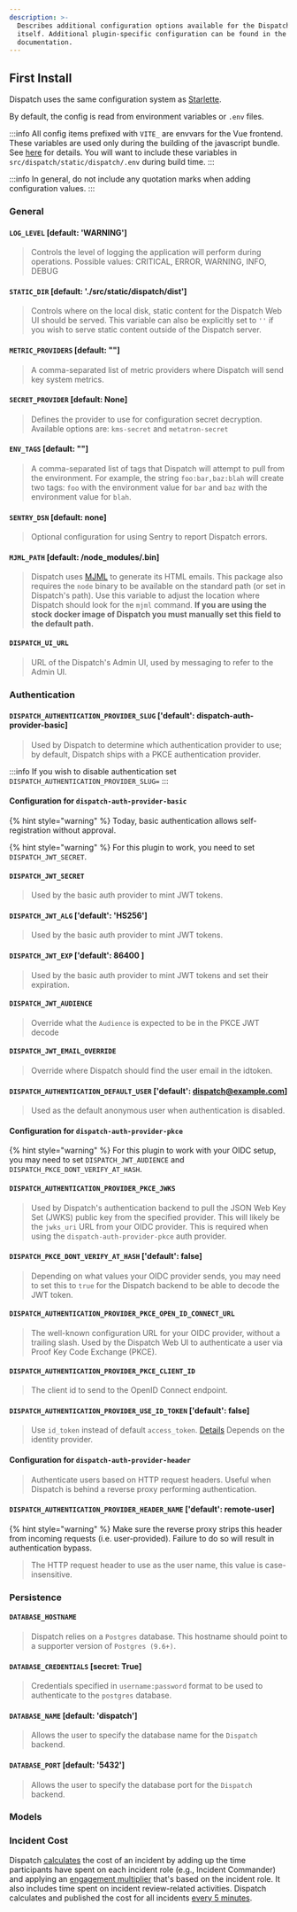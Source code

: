 ```yaml
---
description: >-
  Describes additional configuration options available for the Dispatch server
  itself. Additional plugin-specific configuration can be found in the plugin's
  documentation.
---
```


## First Install

Dispatch uses the same configuration system as [Starlette](https://www.starlette.io/config/).

By default, the config is read from environment variables or `.env` files.

:::info
All config items prefixed with `VITE_` are envvars for the Vue frontend. These variables are used only during the building of the javascript bundle. See [here](https://vitejs.dev/guide/env-and-mode.html) for details. You will want to include these variables in `src/dispatch/static/dispatch/.env` during build time.
:::

:::info
In general, do not include any quotation marks when adding configuration values.
:::

### General

#### `LOG_LEVEL` \[default: 'WARNING'\]

> Controls the level of logging the application will perform during operations. Possible values: CRITICAL, ERROR, WARNING, INFO, DEBUG

#### `STATIC_DIR` \[default: './src/static/dispatch/dist'\]

> Controls where on the local disk, static content for the Dispatch Web UI should be served. This variable can also be explicitly set to `''` if you wish to serve static content outside of the Dispatch server.

#### `METRIC_PROVIDERS` \[default: ""\]

> A comma-separated list of metric providers where Dispatch will send key system metrics.

#### `SECRET_PROVIDER` \[default: None\]

> Defines the provider to use for configuration secret decryption. Available options are: `kms-secret` and `metatron-secret`

#### `ENV_TAGS` \[default: ""\]

> A comma-separated list of tags that Dispatch will attempt to pull from the environment. For example, the string `foo:bar,baz:blah` will create two tags: `foo` with the environment value for `bar` and `baz` with the environment value for `blah`.

#### `SENTRY_DSN` \[default: none\]

> Optional configuration for using Sentry to report Dispatch errors.

#### `MJML_PATH` \[default: /node_modules/.bin]

> Dispatch uses [MJML](https://mjml.io/documentation/) to generate its HTML emails. This package also requires the `node` binary to be available on the standard path (or set in Dispatch's path). Use this variable to adjust the location where Dispatch should look for the `mjml` command. **If you are using the stock docker image of Dispatch you must manually set this field to the default path.**

#### `DISPATCH_UI_URL`

> URL of the Dispatch's Admin UI, used by messaging to refer to the Admin UI.

### Authentication

#### `DISPATCH_AUTHENTICATION_PROVIDER_SLUG` \['default': dispatch-auth-provider-basic\]

> Used by Dispatch to determine which authentication provider to use; by default, Dispatch ships with a PKCE authentication provider.

:::info
If you wish to disable authentication set `DISPATCH_AUTHENTICATION_PROVIDER_SLUG=`
:::

#### Configuration for `dispatch-auth-provider-basic`

{% hint style="warning" %}
Today, basic authentication allows self-registration without approval.

{% hint style="warning" %}
For this plugin to work, you need to set `DISPATCH_JWT_SECRET`.

#### `DISPATCH_JWT_SECRET`

> Used by the basic auth provider to mint JWT tokens.

#### `DISPATCH_JWT_ALG` \['default': 'HS256'\]

> Used by the basic auth provider to mint JWT tokens.

#### `DISPATCH_JWT_EXP` \['default': 86400 \]

> Used by the basic auth provider to mint JWT tokens and set their expiration.

#### `DISPATCH_JWT_AUDIENCE`

> Override what the `Audience` is expected to be in the PKCE JWT decode

#### `DISPATCH_JWT_EMAIL_OVERRIDE`

> Override where Dispatch should find the user email in the idtoken.

#### `DISPATCH_AUTHENTICATION_DEFAULT_USER` \['default': dispatch@example.com\]

> Used as the default anonymous user when authentication is disabled.

#### Configuration for `dispatch-auth-provider-pkce`

{% hint style="warning" %}
For this plugin to work with your OIDC setup, you may need to set
`DISPATCH_JWT_AUDIENCE` and `DISPATCH_PKCE_DONT_VERIFY_AT_HASH`.

#### `DISPATCH_AUTHENTICATION_PROVIDER_PKCE_JWKS`

> Used by Dispatch's authentication backend to pull the JSON Web Key Set \(JWKS\) public key from the specified provider.
> This will likely be the `jwks_uri` URL from your OIDC provider.
> This is required when using the `dispatch-auth-provider-pkce` auth provider.

#### `DISPATCH_PKCE_DONT_VERIFY_AT_HASH` \['default': false\]

> Depending on what values your OIDC provider sends, you may need to set this to `true` for the Dispatch backend
> to be able to decode the JWT token.

#### `DISPATCH_AUTHENTICATION_PROVIDER_PKCE_OPEN_ID_CONNECT_URL`

> The well-known configuration URL for your OIDC provider, without a trailing slash. Used by the Dispatch
> Web UI to authenticate a user via Proof Key Code Exchange \(PKCE\).

#### `DISPATCH_AUTHENTICATION_PROVIDER_PKCE_CLIENT_ID`

> The client id to send to the OpenID Connect endpoint.

#### `DISPATCH_AUTHENTICATION_PROVIDER_USE_ID_TOKEN` \['default': false\]

> Use `id_token` instead of default `access_token`. [Details](https://developer.okta.com/docs/reference/api/oidc/#tokens-and-claims)
> Depends on the identity provider.

#### Configuration for `dispatch-auth-provider-header`

> Authenticate users based on HTTP request headers. Useful when Dispatch is behind a reverse proxy performing authentication.

#### `DISPATCH_AUTHENTICATION_PROVIDER_HEADER_NAME` \['default': remote-user\]

{% hint style="warning" %}
Make sure the reverse proxy strips this header from incoming requests (i.e. user-provided). Failure to do so will result in authentication bypass.

> The HTTP request header to use as the user name, this value is case-insensitive.

### Persistence

#### `DATABASE_HOSTNAME`

> Dispatch relies on a `Postgres` database. This hostname should point to a supporter version of `Postgres (9.6+)`.

#### `DATABASE_CREDENTIALS` \[secret: True\]

> Credentials specified in `username:password` format to be used to authenticate to the `postgres` database.

#### `DATABASE_NAME` \[default: 'dispatch'\]

> Allows the user to specify the database name for the `Dispatch` backend.

#### `DATABASE_PORT` \[default: '5432'\]

> Allows the user to specify the database port for the `Dispatch` backend.

### Models

### Incident Cost

Dispatch [calculates](https://github.com/Netflix/dispatch/blob/develop/src/dispatch/incident/service.py#L279) the cost of an incident by adding up the time participants have spent on each incident role \(e.g., Incident Commander\) and applying an [engagement multiplier](https://github.com/Netflix/dispatch/blob/develop/src/dispatch/incident/service.py#L266) that's based on the incident role. It also includes time spent on incident review-related activities. Dispatch calculates and published the cost for all incidents [every 5 minutes](https://github.com/Netflix/dispatch/blob/develop/src/dispatch/incident/scheduled.py#L257).
